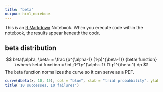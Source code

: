 ```yaml
---
title: "beta"
output: html_notebook
---
```


This is an [R Markdown](http://rmarkdown.rstudio.com) Notebook. When you execute code within the notebook, the results appear beneath the code. 

## beta distribution
$$
beta(\alpha, \beta) = \frac {p^{\alpha-1} (1-p)^{\beta-1}} {beta\ function}
\ where\ beta\ function = 
\int_0^1 p^{\alpha-1} (1-p)^{\beta-1} dp
$$
The beta function normalizes the curve so it can serve as a PDF.

```r
curve(dbeta(x, 10, 10), col = "blue", xlab = "trial probabbility", ylab = "Density", xlim=c(0.1,0.9), ylim=c(0,5))
title('10 successes, 10 failures')
```